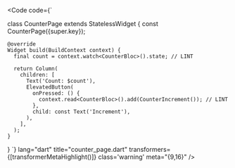 
<Code
	code={`

  class CounterPage extends StatelessWidget {
    const CounterPage({super.key});

    @override
    Widget build(BuildContext context) {
      final count = context.watch<CounterBloc>().state; // LINT

      return Column(
        children: [
          Text('Count: $count'),
          ElevatedButton(
            onPressed: () {
              context.read<CounterBloc>().add(CounterIncrement()); // LINT
            },
            child: const Text('Increment'),
          ),
        ],
      );
    }
  }
`}
lang="dart" title="counter_page.dart"
transformers={[transformerMetaHighlight()]} class='warning' meta="{9,16}"
/> 
